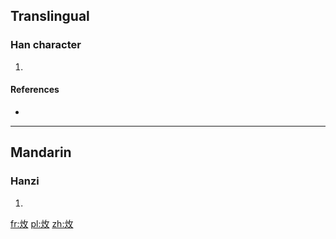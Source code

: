 ==Translingual==

===Han character===
{{Han char|rn=86|rad=火|as=02|sn=6|four=|canj=火人大 (FOK)}}

# {{defn|Han|sort=火02}}

====References====
* {{Han ref|kx=0667.020|dkj=18899|hdz=32192.050|uh=7087|ud=28807}}

----

==Mandarin==

===Hanzi===
{{cmn-hanzi|pin=[[pò]] ([[po4]])|wg=p'o<sup>4</sup>}}

# {{defn|lang=cmn|sort=火02}}

[[fr:炇]]
[[pl:炇]]
[[zh:炇]]